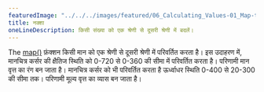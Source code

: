 ---
featuredImage: "../../../images/featured/06_Calculating_Values-01_Map-thumbnail.png"
title: नक्शा
oneLineDescription: किसी संख्या को एक श्रेणी से दूसरी श्रेणी में बदलें।
---

The
<a href="https://p5js.org/reference/#/p5/map" target="_blank">map()</a>
फ़ंक्शन किसी मान को एक श्रेणी से दूसरी श्रेणी में परिवर्तित करता है। इस उदाहरण में, मानचित्र
कर्सर की क्षैतिज स्थिति को 0-720 से 0-360 की सीमा में परिवर्तित करता है।
परिणामी मान वृत्त का रंग बन जाता है। मानचित्र कर्सर को भी परिवर्तित करता है
ऊर्ध्वाधर स्थिति 0-400 से 20-300 की सीमा तक। परिणामी मूल्य
वृत्त का व्यास बन जाता है।